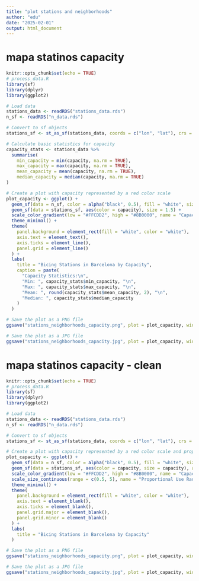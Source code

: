 ```yaml
---
title: "plot stations and neighborhoods"
author: "edu"
date: "2025-02-01"
output: html_document
---
```


# mapa statinos capacity
```r
knitr::opts_chunk$set(echo = TRUE)
# process_data.R
library(sf)
library(dplyr)
library(ggplot2)

# Load data
stations_data <- readRDS("stations_data.rds")
n_sf <- readRDS("n_data.rds")

# Convert to sf objects
stations_sf <- st_as_sf(stations_data, coords = c("lon", "lat"), crs = 4326)

# Calculate basic statistics for capacity
capacity_stats <- stations_data %>%
  summarise(
    min_capacity = min(capacity, na.rm = TRUE),
    max_capacity = max(capacity, na.rm = TRUE),
    mean_capacity = mean(capacity, na.rm = TRUE),
    median_capacity = median(capacity, na.rm = TRUE)
)

# Create a plot with capacity represented by a red color scale
plot_capacity <- ggplot() +
  geom_sf(data = n_sf, color = alpha("black", 0.5), fill = "white", size = 0.2) +
  geom_sf(data = stations_sf, aes(color = capacity), size = 1.5) +
  scale_color_gradient(low = "#FFCDD2", high = "#8B0000", name = "Capacity") +
  theme_minimal() +
  theme(
    panel.background = element_rect(fill = "white", color = "white"),
    axis.text = element_text(),
    axis.ticks = element_line(),
    panel.grid = element_line()
  ) +
  labs(
    title = "Bicing Stations in Barcelona by Capacity",
    caption = paste(
      "Capacity Statistics:\n",
      "Min: ", capacity_stats$min_capacity, "\n",
      "Max: ", capacity_stats$max_capacity, "\n",
      "Mean: ", round(capacity_stats$mean_capacity, 2), "\n",
      "Median: ", capacity_stats$median_capacity
    )
  )

# Save the plot as a PNG file
ggsave("stations_neighborhoods_capacity.png", plot = plot_capacity, width = 10, height = 10, dpi = 300, bg = "white")

# Save the plot as a JPG file
ggsave("stations_neighborhoods_capacity.jpg", plot = plot_capacity, width = 10, height = 10, dpi = 300, bg = "white")
```


# mapa statinos capacity - clean
```r
knitr::opts_chunk$set(echo = TRUE)
# process_data.R
library(sf)
library(dplyr)
library(ggplot2)

# Load data
stations_data <- readRDS("stations_data.rds")
n_sf <- readRDS("n_data.rds")

# Convert to sf objects
stations_sf <- st_as_sf(stations_data, coords = c("lon", "lat"), crs = 4326)

# Create a plot with capacity represented by a red color scale and proportional use radius
plot_capacity <- ggplot() +
  geom_sf(data = n_sf, color = alpha("black", 0.5), fill = "white", size = 0.2) +
  geom_sf(data = stations_sf, aes(color = capacity, size = capacity), alpha = 0.7, stroke = 0.1, fill = "white") +
  scale_color_gradient(low = "#FFCDD2", high = "#8B0000", name = "Capacity") +
  scale_size_continuous(range = c(0.5, 5), name = "Proportional Use Radius") +
  theme_minimal() +
  theme(
    panel.background = element_rect(fill = "white", color = "white"),
    axis.text = element_blank(),
    axis.ticks = element_blank(),
    panel.grid.major = element_blank(),
    panel.grid.minor = element_blank()
  ) +
  labs(
    title = "Bicing Stations in Barcelona by Capacity"
  )

# Save the plot as a PNG file
ggsave("stations_neighborhoods_capacity.png", plot = plot_capacity, width = 10, height = 10, dpi = 300, bg = "white")

# Save the plot as a JPG file
ggsave("stations_neighborhoods_capacity.jpg", plot = plot_capacity, width = 10, height = 10, dpi = 300, bg = "white")
```



